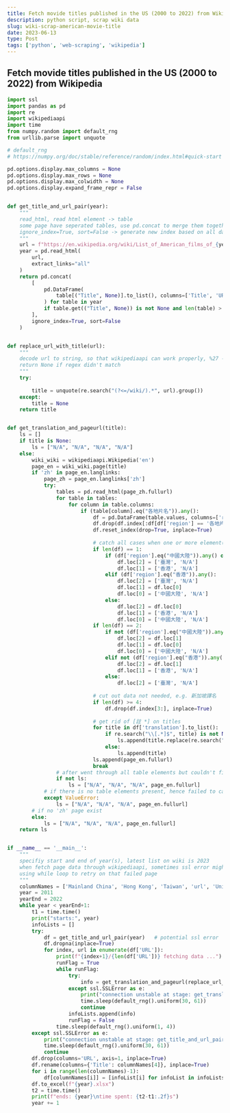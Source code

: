 ```yaml
---
title: Fetch movide titles published in the US (2000 to 2022) from Wikipedia
description: python script, scrap wiki data
slug: wiki-scrap-american-movie-title
date: 2023-06-13
type: Post
tags: ['python', 'web-scraping', 'wikipedia']
---
```

## Fetch movide titles published in the US (2000 to 2022) from Wikipedia

```python:wikiscrap.py showLineNumbers
import ssl
import pandas as pd
import re
import wikipediaapi
import time
from numpy.random import default_rng
from urllib.parse import unquote

# default_rng
# https://numpy.org/doc/stable/reference/random/index.html#quick-start

pd.options.display.max_columns = None
pd.options.display.max_rows = None
pd.options.display.max_colwidth = None
pd.options.display.expand_frame_repr = False


def get_title_and_url_pair(year):
    """
    read_html, read html element -> table
    some page have seperated tables, use pd.concat to merge them together
    ignore_index=True, sort=False -> generate new index based on all data collected
    """
    url = f"https://en.wikipedia.org/wiki/List_of_American_films_of_{year}"
    year = pd.read_html(
        url,
        extract_links="all"
    )
    return pd.concat(
        [
            pd.DataFrame(
                table[("Title", None)].to_list(), columns=['Title', 'URL']
            ) for table in year
            if table.get(("Title", None)) is not None and len(table) > 10
        ],
        ignore_index=True, sort=False
    )


def replace_url_with_title(url):
    """
    decode url to string, so that wikipediaapi can work properly, %27 -> '
    return None if regex didn't match
    """
    try:
        
        title = unquote(re.search("(?<=/wiki/).*", url).group())
    except:
        title = None
    return title


def get_translation_and_pageurl(title):
    ls = []
    if title is None:
        ls = ["N/A", "N/A", "N/A", "N/A"]
    else:
        wiki_wiki = wikipediaapi.Wikipedia('en')
        page_en = wiki_wiki.page(title)
        if 'zh' in page_en.langlinks:
            page_zh = page_en.langlinks['zh']
            try:
                tables = pd.read_html(page_zh.fullurl)
                for table in tables:
                    for column in table.columns:
                        if (table[column].eq("各地片名")).any():
                            df = pd.DataFrame(table.values, columns=['region', 'translation'])
                            df.drop(df.index[:df[df['region'] == '各地片名'].index[0] + 1], inplace=True)
                            df.reset_index(drop=True, inplace=True)
                            
                            # catch all cases when one or more element(s) not found
                            if len(df) == 1:
                                if (df['region'].eq("中國大陸")).any() or (df['region'].eq("中国大陆")).any():
                                    df.loc[2] = ['臺灣', 'N/A']
                                    df.loc[1] = ['香港', 'N/A']
                                elif (df['region'].eq("香港")).any():
                                    df.loc[2] = ['臺灣', 'N/A']
                                    df.loc[1] = df.loc[0]
                                    df.loc[0] = ['中國大陸', 'N/A']
                                else:
                                    df.loc[2] = df.loc[0]
                                    df.loc[1] = ['香港', 'N/A']
                                    df.loc[0] = ['中國大陸', 'N/A']
                            if len(df) == 2:
                                if not (df['region'].eq("中國大陸")).any() and not (df['region'].eq("中国大陆")).any():
                                    df.loc[2] = df.loc[1]
                                    df.loc[1] = df.loc[0]
                                    df.loc[0] = ['中國大陸', 'N/A']
                                elif not (df['region'].eq("香港")).any():
                                    df.loc[2] = df.loc[1]
                                    df.loc[1] = ['香港', 'N/A']
                                else:
                                    df.loc[2] = ['臺灣', 'N/A']
                            
                            # cut out data not needed, e.g. 新加坡譯名
                            if len(df) >= 4:
                                df.drop(df.index[3:], inplace=True)
                            
                            # get rid of [註 *] on titles
                            for title in df['translation'].to_list():
                                if re.search("\\[.*]$", title) is not None:
                                    ls.append(title.replace(re.search("\\[.*]$", title).group(), ''))
                                else:
                                    ls.append(title)
                            ls.append(page_en.fullurl)
                            break
                # after went through all table elements but couldn't find column contains "各地片名"
                if not ls:
                    ls = ["N/A", "N/A", "N/A", page_en.fullurl]
            # if there is no table elements present, hence failed to call function read_html
            except ValueError:
                ls = ["N/A", "N/A", "N/A", page_en.fullurl]
        # if no 'zh' page exist
        else:
            ls = ["N/A", "N/A", "N/A", page_en.fullurl]
    return ls


if __name__ == '__main__':
    """
    specifiy start and end of year(s), latest list on wiki is 2023
    when fetch page data through wikipediaapi, sometimes ssl error might occur, 
    using while loop to retry on that failed page 
    """
    columnNames = ['Mainland China', 'Hong Kong', 'Taiwan', 'url', 'United States']
    year = 2011
    yearEnd = 2022
    while year < yearEnd+1:
        t1 = time.time()
        print("starts:", year)
        infoLists = []
        try:
            df = get_title_and_url_pair(year)   # potential ssl error
            df.dropna(inplace=True)
            for index, url in enumerate(df['URL']):
                print(f"{index+1}/{len(df['URL'])} fetching data ...")
                runFlag = True
                while runFlag:
                    try:
                        info = get_translation_and_pageurl(replace_url_with_title(url))  # potential ssl error
                    except ssl.SSLError as e:
                        print("connection unstable at stage: get_translation_and_pageurl\n", "error message:\n", e, "\nretrying ...")
                        time.sleep(default_rng().uniform(30, 61))
                        continue
                    infoLists.append(info)
                    runFlag = False
                time.sleep(default_rng().uniform(1, 4))
        except ssl.SSLError as e:
            print("connection unstable at stage: get_title_and_url_pair\n", "error message:\n", e, "\nretrying ...")
            time.sleep(default_rng().uniform(30, 61))
            continue
        df.drop(columns='URL', axis=1, inplace=True)
        df.rename(columns={'Title': columnNames[4]}, inplace=True)
        for i in range(len(columnNames)-1):
            df[columnNames[i]] = [infoList[i] for infoList in infoLists]
        df.to_excel(f"{year}.xlsx")
        t2 = time.time()
        print(f"ends: {year}\ntime spent: {t2-t1:.2f}s")
        year += 1

```